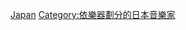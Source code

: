 {{Commonscat|Guitarists from Japan}}

[[Category:各国吉他手|Japan]]
[[Category:依樂器劃分的日本音樂家|Category:依樂器劃分的日本音樂家]]